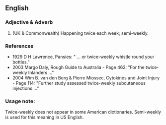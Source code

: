 ==English==

===Adjective & Adverb===

# (UK & Commonwealth)  Happening twice each week; semi-weekly.


===References===

* 1929 D H Lawrence, Pansies: " ... or twice-weekly whistle round your bottles."
* 2003 Margo Daly, Rough Guide to Australia - Page 462:  "For the twice-weekly Inlanders ..."
* 2004 Wim B. van den Berg & Pierre Miossec, Cytokines and Joint Injury - Page 114: "Further study assessed twice-weekly subcutaneous injections  ..."

===Usage note:===
Twice-weekly does not appear in some American dictionaries. Semi-weekly is used for this meaning in US English.